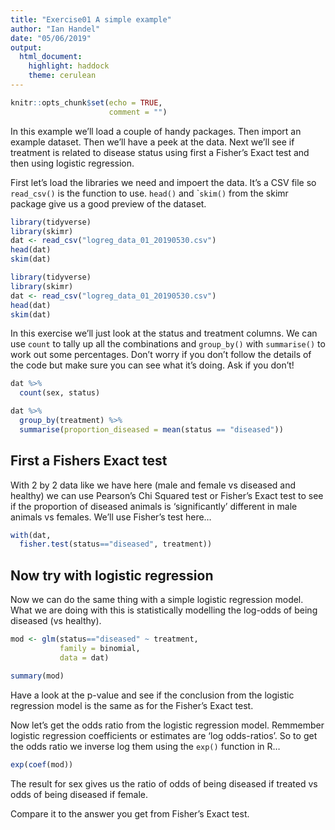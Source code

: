 ```yaml
---
title: "Exercise01 A simple example"
author: "Ian Handel"
date: "05/06/2019"
output: 
  html_document: 
    highlight: haddock
    theme: cerulean
---
```


```r
knitr::opts_chunk$set(echo = TRUE,
                      comment = "")
```

In this example we'll load a couple of handy packages. Then import an example dataset. Then we'll have a peek at the data. Next we'll see if treatment is related to disease status using first a Fisher's Exact test and then using logistic regression.


First let's load the libraries we need and impoert the data. It's a CSV file so ```read_csv()``` is the function to use. ```head()``` and ```skim()`` from the skimr package give us a good preview of the dataset.

```r
library(tidyverse)
library(skimr)
dat <- read_csv("logreg_data_01_20190530.csv")
head(dat)
skim(dat)
```

```r
library(tidyverse)
library(skimr)
dat <- read_csv("logreg_data_01_20190530.csv")
head(dat)
skim(dat)
```
In this exercise we'll just look at the status and treatment columns. We can use ```count``` to tally up all the combinations and ```group_by()``` with ```summarise()``` to work out some percentages. Don't worry if you don't follow the details of the code but make sure you can see what it's doing. Ask if you don't!

```r
dat %>% 
  count(sex, status)

dat %>% 
  group_by(treatment) %>% 
  summarise(proportion_diseased = mean(status == "diseased"))
```

\newpage

## First a Fishers Exact test

With 2 by 2 data like we have here (male and female vs diseased and healthy) we can use Pearson's Chi Squared test or Fisher's Exact test to see if the proportion of diseased animals is 'significantly' different in male animals vs females. We'll use Fisher's test here...

```r
with(dat,
  fisher.test(status=="diseased", treatment))
```

## Now try with logistic regression

Now we can do the same thing with a simple logistic regression model. What we are doing with this is statistically modelling the log-odds of being diseased (vs healthy).


```r
mod <- glm(status=="diseased" ~ treatment,
           family = binomial,
           data = dat)

summary(mod)
```
Have a look at the p-value and see if the conclusion from the logistic regression model is the same as for the Fisher's Exact test.

Now let's get the odds ratio from the logistic regression model. Remmember logistic regression coefficients or estimates are 'log odds-ratios'. So to get the odds ratio we inverse log them using the ```exp()``` function in R...


```r
exp(coef(mod))
```
The result for sex gives us the ratio of odds of being diseased if treated vs odds of being diseased if female. 

Compare it to the answer you get from Fisher's Exact test.

